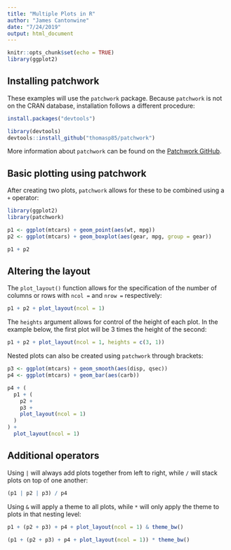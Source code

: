 ```yaml
---
title: "Multiple Plots in R"
author: "James Cantonwine"
date: "7/24/2019"
output: html_document
---
```


```r
knitr::opts_chunk$set(echo = TRUE)
library(ggplot2)
```

## Installing patchwork

These examples will use the `patchwork` package. Because `patchwork` is not on the CRAN database, installation follows a different procedure:
```r
install.packages("devtools")

library(devtools)
devtools::install_github("thomasp85/patchwork")
```

More information about `patchwork` can be found on the [Patchwork GitHub](https://github.com/thomasp85/patchwork).

## Basic plotting using patchwork

After creating two plots, `patchwork` allows for these to be combined using a `+` operator:
```r
library(ggplot2)
library(patchwork)

p1 <- ggplot(mtcars) + geom_point(aes(wt, mpg))
p2 <- ggplot(mtcars) + geom_boxplot(aes(gear, mpg, group = gear))

p1 + p2
```

## Altering the layout

The `plot_layout()` function allows for the specification of the number of columns or rows with `ncol = ` and `nrow = ` respectively:
```r
p1 + p2 + plot_layout(ncol = 1)
```

The `heights` argument allows for control of the height of each plot. In the example below, the first plot will be 3 times the height of the second:
```r
p1 + p2 + plot_layout(ncol = 1, heights = c(3, 1))
```

Nested plots can also be created using `patchwork` through brackets:
```r
p3 <- ggplot(mtcars) + geom_smooth(aes(disp, qsec))
p4 <- ggplot(mtcars) + geom_bar(aes(carb))

p4 + (
  p1 + (
    p2 +
    p3 +
    plot_layout(ncol = 1)
  )
) +
  plot_layout(ncol = 1)
```

## Additional operators

Using `|` will always add plots together from left to right, while `/` will stack plots on top of one another:
```r
(p1 | p2 | p3) / p4
```

Using `&` will apply a theme to all plots, while `*` will only apply the theme to plots in that nesting level:
```r
p1 + (p2 + p3) + p4 + plot_layout(ncol = 1) & theme_bw()

(p1 + (p2 + p3) + p4 + plot_layout(ncol = 1)) * theme_bw()
```